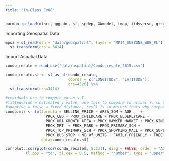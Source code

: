 ```yaml
---
title: "In-Class Ex08"
---
```


```r
pacman::p_load(olsrr, ggpubr, sf, spdep, GWmodel, tmap, tidyverse, gtsummary)
```

Importing Geospatial Data

```r
mpsz = st_read(dsn = "data/geospatial", layer = "MP14_SUBZONE_WEB_PL") %>%
  st_transform(crs = 3414)
```

Import Aspatial Data

```r
condo_resale = read_csv("data/aspatial/Condo_resale_2015.csv")
```

```r
condo_resale.sf <- st_as_sf(condo_resale,
                            coords = c("LONGITUDE", "LATITUDE"),
                            crs=4326) %>%
  st_transform(crs=3414)
```

```r
#residuals use to compute moran's I
#fittedvalue = estimated y value, use this to compare to actual Y, so that can come up with residual
#adaptive = false = fixed distance, svy21 is in meters thats why output is in Meteres
condo.mlr <- lm(formula = SELLING_PRICE ~ AREA_SQM + AGE    + 
                  PROX_CBD + PROX_CHILDCARE + PROX_ELDERLYCARE +
                  PROX_URA_GROWTH_AREA + PROX_HAWKER_MARKET + PROX_KINDERGARTEN + 
                  PROX_MRT  + PROX_PARK + PROX_PRIMARY_SCH + 
                  PROX_TOP_PRIMARY_SCH + PROX_SHOPPING_MALL + PROX_SUPERMARKET + 
                  PROX_BUS_STOP + NO_Of_UNITS + FAMILY_FRIENDLY + FREEHOLD, 
                data=condo_resale.sf)
```

```r
corrplot::corrplot(cor(condo_resale[, 5:23]), diag = FALSE, order = "AOE",
         tl.pos = "td", tl.cex = 0.5, method = "number", type = "upper")
```
